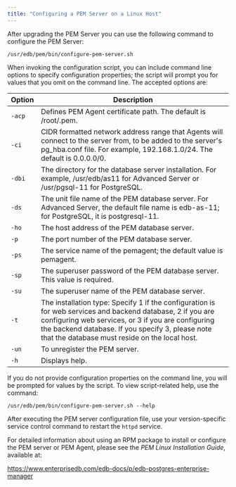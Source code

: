 ```yaml
---
title: "Configuring a PEM Server on a Linux Host"
---
```


After upgrading the PEM Server you can use the following command to configure the PEM Server:

``` text
/usr/edb/pem/bin/configure-pem-server.sh
```

When invoking the configuration script, you can include command line options to specify configuration properties; the script will prompt you for values that you omit on the command line. The accepted options are:

| **Option** | **Description**                                                                                                                                                                                                                                                         |
| -----------| ----------------------------------------------------------------------------------------------------------------------------------------------------------------------------------------------------------------------------------------------------------------------- |
| `-acp`     | Defines PEM Agent certificate path. The default is /root/.pem.                                                                                                                                                                                                          |
| `-ci`      | CIDR formatted network address range that Agents will connect to the server from, to be added to the server's pg\_hba.conf file. For example, 192.168.1.0/24. The default is 0.0.0.0/0.                                                                                 |
| `-dbi`     | The directory for the database server installation. For example, /usr/edb/as11 for Advanced Server or /usr/pgsql-11 for PostgreSQL.                                                                                                                                     |
| `-ds`      | The unit file name of the PEM database server. For Advanced Server, the default file name is edb-as-11; for PostgreSQL, it is postgresql-11.                                                                                                                            |
| `-ho`      | The host address of the PEM database server.                                                                                                                                                                                                                            |
| `-p`       | The port number of the PEM database server.                                                                                                                                                                                                                             |
| `-ps`      | The service name of the pemagent; the default value is pemagent.                                                                                                                                                                                                        |
| `-sp`      | The superuser password of the PEM database server. This value is required.                                                                                                                                                                                              |
| `-su`      | The superuser name of the PEM database server.                                                                                                                                                                                                                          |
| `-t`       | The installation type: Specify 1 if the configuration is for web services and backend database, 2 if you are configuring web services, or 3 if you are configuring the backend database. If you specify 3, please note that the database must reside on the local host. |
| `-un`      | To unregister the PEM server.                                                                                                                                                                                                                                           |
| `-h`       | Displays help.                                                                                                                                                                                                                                                          |

If you do not provide configuration properties on the command line, you will be prompted for values by the script. To view script-related help, use the command:

```text
/usr/edb/pem/bin/configure-pem-server.sh --help
```

After executing the PEM server configuration file, use your version-specific service control command to restart the `httpd` service.

For detailed information about using an RPM package to install or configure the PEM server or PEM Agent, please see the *PEM Linux Installation Guide*, available at:

<https://www.enterprisedb.com/edb-docs/p/edb-postgres-enterprise-manager>
